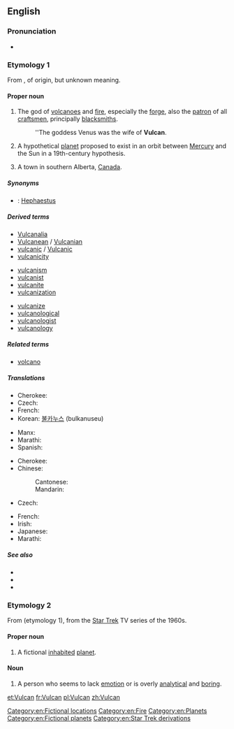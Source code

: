 {{wikipedia|dab=Vulcan}}
{{also|vulcan}}
==English==

===Pronunciation===
* {{a|US}} {{IPA|/ˈvʌlkən/}}

===Etymology 1===
From {{etyl|la|en}} {{term|Vulcanus|Vulcānus|lang=la}}, of {{etyl|ett|en}} origin, but unknown meaning.

====Proper noun====
{{en-proper noun}}

# {{context|Roman god|lang=en}} The god of [[volcanoes]] and [[fire]], especially the [[forge]], also the [[patron]] of all [[craftsmen]], principally [[blacksmiths]].
#: ''The goddess Venus was the wife of '''Vulcan'''.
# {{context|astronomy|historical|lang=en}} A hypothetical [[planet]] proposed to exist in an orbit between [[Mercury]] and the Sun in a 19th-century hypothesis.
# A town in southern Alberta, [[Canada]].

=====Synonyms=====
* {{qualifier|Roman mythology}}: [[Hephaestus]] {{qualifier|Greek name}}

=====Derived terms=====
{{rel-top3|Terms derived from ''Vulcan''}}
* [[Vulcanalia]]
* [[Vulcanean]] / [[Vulcanian]]
* [[vulcanic]] / [[Vulcanic]]
* [[vulcanicity]]
{{rel-mid3}}
* [[vulcanism]]
* [[vulcanist]]
* [[vulcanite]]
* [[vulcanization]]
{{rel-mid3}}
* [[vulcanize]]
* [[vulcanological]]
* [[vulcanologist]]
* [[vulcanology]]
{{rel-bottom}}

=====Related terms=====
* [[volcano]]

=====Translations=====
{{trans-top|Roman god of fire}}
* Cherokee: {{t-|chr|ᏭᎵᎧᏂ|tr=Wulikani|sc=Cher}}
* Czech: {{t-|cs|Vulkán|m}}
* French: {{t+|fr|Vulcain|m}}
* Korean: [[불카누스]] (bulkanuseu)
{{trans-mid}}
* Manx: {{t-|gv|Vulcaan|m}}
* Marathi: {{t-|mr|व्हल्कन|m|tr=vhalkana|sc=Deva}}
* Spanish: {{t+|es|Vulcano}}
{{trans-bottom}}

{{trans-top|Theoretical planet}}
* Cherokee: {{t-|chr|ᏭᎵᎧᏂ|tr=Wulikani|sc=Cher}}
* Chinese:
*: Cantonese: {{tø|yue|祝融星|sc=Hani}}
*: Mandarin: {{t|cmn|祝融星|sc=Hani}}
* Czech: {{t-|cs|Vulkán|m}}
{{trans-mid}}
* French: {{t+|fr|Vulcain}}
* Irish: {{t-|ga|Bolcán}}
* Japanese: {{t-|ja|バルカン|tr=Barukan}}
* Marathi: {{t-|mr|व्हल्कन|m|tr=vhalkana|sc=Deva}}
{{trans-bottom}}

=====See also=====
* {{pedialite|Vulcan (mythology)}}
* {{pedialite|Vulcan (hypothetical planet)}}
* {{pedialite|Vulcan, Alberta}}

===Etymology 2===
From {{term|Vulcan|lang=en}} (etymology 1), from the [[w:Star Trek|Star Trek]] TV series of the 1960s.

====Proper noun====
{{en-proper noun}}

# A fictional [[inhabited]] [[planet]].

====Noun====
{{en-noun}}

# {{context|slang|pejorative|lang=en}} A person who seems to lack [[emotion]] or is overly [[analytical]] and [[boring]].

[[Category:en:Fictional locations]]
[[Category:en:Fire]]
[[Category:en:Planets]]
[[Category:en:Fictional planets]]
[[Category:en:Star Trek derivations]]

[[et:Vulcan]]
[[fr:Vulcan]]
[[pl:Vulcan]]
[[zh:Vulcan]]